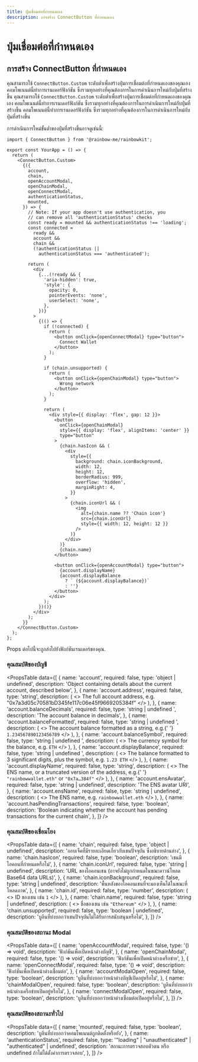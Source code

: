 ```yaml
---
title: ปุ่มเชื่อมต่อที่กำหนดเอง
description: การสร้าง ConnectButton ที่กำหนดเอง
---
```


# ปุ่มเชื่อมต่อที่กำหนดเอง

## การสร้าง ConnectButton ที่กำหนดเอง

คุณสามารถใช้ `ConnectButton.Custom` ระดับต่ำเพื่อสร้างปุ่มการเชื่อมต่อที่กำหนดเองของคุณเอง คอมโพเนนต์นี้ทำการเรนเดอร์ฟังก์ชัน ซึ่งรวมทุกอย่างที่คุณต้องการในการดำเนินการใหม่กับปุ่มที่สร้างขึ้น คุณสามารถใช้ `ConnectButton.Custom` ระดับต่ำเพื่อสร้างปุ่มการเชื่อมต่อที่กำหนดเองของคุณเอง คอมโพเนนต์นี้ทำการเรนเดอร์ฟังก์ชัน ซึ่งรวมทุกอย่างที่คุณต้องการในการดำเนินการใหม่กับปุ่มที่สร้างขึ้น คอมโพเนนต์นี้ทำการเรนเดอร์ฟังก์ชัน ซึ่งรวมทุกอย่างที่คุณต้องการในการดำเนินการใหม่กับปุ่มที่สร้างขึ้น

การดำเนินการใหม่ขั้นต่ำของปุ่มที่สร้างขึ้นอาจดูเช่นนี้:

```tsx
import { ConnectButton } from '@rainbow-me/rainbowkit';

export const YourApp = () => {
  return (
    <ConnectButton.Custom>
      {({
        account,
        chain,
        openAccountModal,
        openChainModal,
        openConnectModal,
        authenticationStatus,
        mounted,
      }) => {
        // Note: If your app doesn't use authentication, you
        // can remove all 'authenticationStatus' checks
        const ready = mounted && authenticationStatus !== 'loading';
        const connected =
          ready &&
          account &&
          chain &&
          (!authenticationStatus ||
            authenticationStatus === 'authenticated');

        return (
          <div
            {...(!ready && {
              'aria-hidden': true,
              'style': {
                opacity: 0,
                pointerEvents: 'none',
                userSelect: 'none',
              },
            })}
          >
            {(() => {
              if (!connected) {
                return (
                  <button onClick={openConnectModal} type="button">
                    Connect Wallet
                  </button>
                );
              }

              if (chain.unsupported) {
                return (
                  <button onClick={openChainModal} type="button">
                    Wrong network
                  </button>
                );
              }

              return (
                <div style={{ display: 'flex', gap: 12 }}>
                  <button
                    onClick={openChainModal}
                    style={{ display: 'flex', alignItems: 'center' }}
                    type="button"
                  >
                    {chain.hasIcon && (
                      <div
                        style={{
                          background: chain.iconBackground,
                          width: 12,
                          height: 12,
                          borderRadius: 999,
                          overflow: 'hidden',
                          marginRight: 4,
                        }}
                      >
                        {chain.iconUrl && (
                          <img
                            alt={chain.name ?? 'Chain icon'}
                            src={chain.iconUrl}
                            style={{ width: 12, height: 12 }}
                          />
                        )}
                      </div>
                    )}
                    {chain.name}
                  </button>

                  <button onClick={openAccountModal} type="button">
                    {account.displayName}
                    {account.displayBalance
                      ? ` (${account.displayBalance})`
                      : ''}
                  </button>
                </div>
              );
            })()}
          </div>
        );
      }}
    </ConnectButton.Custom>
  );
};
```

Props ต่อไปนี้จะถูกส่งไปยังฟังก์ชันเรนเดอร์ของคุณ.

### คุณสมบัติของบัญชี

<PropsTable
  data={[
    {
      name: 'account',
      required: false,
      type: 'object | undefined',
      description:
        'Object containing details about the current account, described below',
    },
    {
      name: 'account.address',
      required: false,
      type: 'string',
      description: (
        <>
          The full account address, e.g.
          "0x7a3d05c70581bD345fe117c06e45f9669205384f"
        </>
      ),
    },
    {
      name: 'account.balanceDecimals',
      required: false,
      type: 'string | undefined	',
      description: 'The account balance in decimals',
    },
    {
      name: 'account.balanceFormatted',
      required: false,
      type: 'string | undefined	',
      description: (
        <>
          The account balance formatted as a string, e.g.{' '}
          <code>1.234567890123456789</code>
        </>
      ),
    },
    {
      name: 'account.balanceSymbol',
      required: false,
      type: 'string | undefined	',
      description: (
        <>
          The currency symbol for the balance, e.g. <code>ETH</code>
        </>
      ),
    },
    {
      name: 'account.displayBalance',
      required: false,
      type: 'string | undefined	',
      description: (
        <>
          The balance formatted to 3 significant digits, plus the
          symbol, e.g. <code>1.23 ETH</code>
        </>
      ),
    },
    {
      name: 'account.displayName',
      required: false,
      type: 'string',
      description: (
        <>
          The ENS name, or a truncated version of the address, e.g.{' '}
          <code>"rainbowwallet.eth"</code> or <code>"0x7a…384f"</code>
        </>
      ),
    },
    {
      name: 'account.ensAvatar',
      required: false,
      type: 'string	| undefined',
      description: 'The ENS avatar URI',
    },
    {
      name: 'account.ensName',
      required: false,
      type: 'string	| undefined',
      description: (
        <>
          The ENS name, e.g. <code>rainbowwallet.eth</code>
        </>
      ),
    },
    {
      name: 'account.hasPendingTransactions',
      required: false,
      type: 'boolean',
      description:
        'Boolean indicating whether the account has pending transactions for the current chain',
    },
  ]}
/>

### คุณสมบัติของเชื่อมโยง

<PropsTable
  data={[
    {
      name: 'chain',
      required: false,
      type: 'object | undefined',
      description:
        'ออบเจ็คที่มีรายละเอียดเกี่ยวกับเชนปัจจุบัน ซึ่งอธิบายด้านล่าง',
    },
    {
      name: 'chain.hasIcon',
      required: false,
      type: 'boolean',
      description: 'เชนมีไอคอนที่กำหนดหรือไม่',
    },
    {
      name: 'chain.iconUrl',
      required: false,
      type: 'string | undefined',
      description:
        'URL ของไอคอนเชน (อาจยังไม่ถูกกำหนดในขณะดาวน์โหลด Base64 data URLs)',
    },
    {
      name: 'chain.iconBackground',
      required: false,
      type: 'string | undefined',
      description:
        'พื้นหลังของไอคอนเชนที่จะมองเห็นได้ในขณะที่โหลดภาพ',
    },
    {
      name: 'chain.id',
      required: false,
      type: 'number',
      description: (
        <>
          ID ของเชน เช่น <code>1</code>
        </>
      ),
    },
    {
      name: 'chain.name',
      required: false,
      type: 'string | undefined',
      description: (
        <>
          ชื่อของเชน เช่น <code>"Ethereum"</code>
        </>
      ),
    },
    {
      name: 'chain.unsupported',
      required: false,
      type: 'boolean | undefined',
      description:
        'บูลีนที่บ่งบอกว่าเชนปัจจุบันไม่ได้รับการสนับสนุนหรือไม่',
    },
  ]}
/>

### คุณสมบัติของสถานะ Modal

<PropsTable
  data={[
    {
      name: 'openAccountModal',
      required: false,
      type: '() => void',
      description: 'ฟังก์ชันเพื่อเปิดหน้าต่างบัญชี',
    },
    {
      name: 'openChainModal',
      required: false,
      type: '() => void',
      description: 'ฟังก์ชันเพื่อเปิดหน้าต่างเครือข่าย',
    },
    {
      name: 'openConnectModal',
      required: false,
      type: '() => void',
      description: 'ฟังก์ชันเพื่อเปิดหน้าต่างเชื่อมต่อ',
    },
    {
      name: 'accountModalOpen',
      required: false,
      type: 'boolean',
      description:
        'บูลีนที่บ่งบอกว่าหน้าต่างบัญชีเปิดอยู่หรือไม่',
    },
    {
      name: 'chainModalOpen',
      required: false,
      type: 'boolean',
      description: 'บูลีนที่บ่งบอกว่าหน้าต่างเครือข่ายเปิดอยู่หรือไม่',
    },
    {
      name: 'connectModalOpen',
      required: false,
      type: 'boolean',
      description:
        'บูลีนที่บ่งบอกว่าหน้าต่างเชื่อมต่อเปิดอยู่หรือไม่',
    },
  ]}
/>

### คุณสมบัติของสถานะทั่วไป

<PropsTable
  data={[
    {
      name: 'mounted',
      required: false,
      type: 'boolean',
      description:
        'บูลีนที่บ่งบอกว่าคอมโพเนนต์ถูกติดตั้งหรือยัง',
    },
    {
      name: 'authenticationStatus',
      required: false,
      type: '"loading" | "unauthenticated" | "authenticated" | undefined',
      description:
        'สถานะการตรวจสอบตัวตน หรือ undefined ถ้าไม่ได้ตั้งค่าการตรวจสอบ',
    },
  ]}
/>
